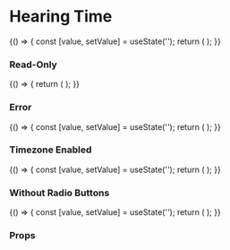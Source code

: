 


<Meta
  title="Hearings/Components/Modal Forms/HearingTime"
  component={HearingTime}
/>

# Hearing Time

<Preview>
  <Story name="Normal">
    {() => {
      const [value, setValue] = useState('');
      return (
        <HearingTime
          errorMessage={text('Error Message', '', 'knobs')}
          readOnly={boolean('Read-Only', false, 'knobs')}
          vertical={boolean('Vertical Align', false, 'knobs')}
          disableRadioOptions={boolean('Disable Additional Options', false, 'knobs')}
          enableZone={boolean('Show Timezone', false, 'knobs')}
          onChange={setValue}
          regionalOffice={text('Regional Office Key', 'RO01', 'knobs')}
          value={value}
        />
      );
    }}
  </Story>
</Preview>

### Read-Only

<Preview>
  <Story name="Read Only">
    {() => {
      return (
        <HearingTime
          readOnly
          regionalOffice={"RO01"}
          value={"09:30"}
        />
      );
    }}
  </Story>
</Preview>

### Error

<Preview>
  <Story name="With Error">
    {() => {
      const [value, setValue] = useState('');
      return (
        <HearingTime
          errorMessage={"Please select a hearing time"}
          onChange={setValue}
          regionalOffice={"RO01"}
          value={value}
        />
      );
    }}
  </Story>
</Preview>

### Timezone Enabled

<Preview>
  <Story name="Timezone Enabled">
    {() => {
      const [value, setValue] = useState('');
      return (
        <HearingTime
          enableZone
          onChange={setValue}
          regionalOffice={"RO01"}
          value={value}
        />
      );
    }}
  </Story>
</Preview>

### Without Radio Buttons

<Preview>
  <Story name="Without Radio Buttons">
    {() => {
      const [value, setValue] = useState('');
      return (
        <HearingTime
          disableRadioOptions
          onChange={setValue}
          regionalOffice={"RO01"}
          value={value}
        />
      );
    }}
  </Story>
</Preview>

### Props

<Props of={HearingTime} />

